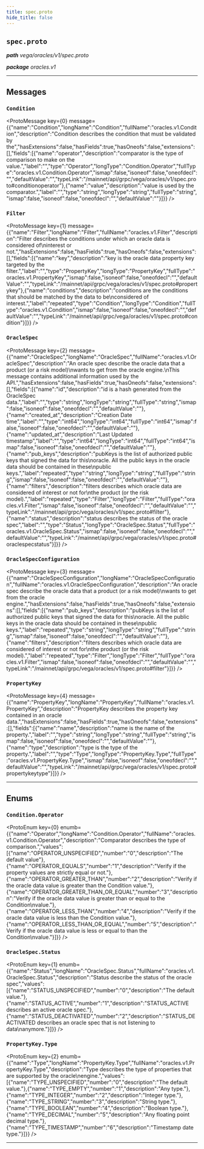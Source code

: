 ```yaml
---
title: spec.proto
hide_title: false
---
```



## `spec.proto`
_**path** vega/oracles/v1/spec.proto_

_**package** oracles.v1_



---

## Messages


### `Condition`
<ProtoMessage key={0} message={{"name":"Condition","longName":"Condition","fullName":"oracles.v1.Condition","description":"Condition describes the condition that must be validated by the","hasExtensions":false,"hasFields":true,"hasOneofs":false,"extensions":[],"fields":[{"name":"operator","description":"comparator is the type of comparison to make on the value.","label":"","type":"Operator","longType":"Condition.Operator","fullType":"oracles.v1.Condition.Operator","ismap":false,"isoneof":false,"oneofdecl":"","defaultValue":"","typeLink":"/mainnet/api/grpc/vega/oracles/v1/spec.proto#conditionoperator"},{"name":"value","description":"value is used by the comparator.","label":"","type":"string","longType":"string","fullType":"string","ismap":false,"isoneof":false,"oneofdecl":"","defaultValue":""}]}} />


### `Filter`
<ProtoMessage key={1} message={{"name":"Filter","longName":"Filter","fullName":"oracles.v1.Filter","description":"Filter describes the conditions under which an oracle data is considered of\ninterest or not.","hasExtensions":false,"hasFields":true,"hasOneofs":false,"extensions":[],"fields":[{"name":"key","description":"key is the oracle data property key targeted by the filter.","label":"","type":"PropertyKey","longType":"PropertyKey","fullType":"oracles.v1.PropertyKey","ismap":false,"isoneof":false,"oneofdecl":"","defaultValue":"","typeLink":"/mainnet/api/grpc/vega/oracles/v1/spec.proto#propertykey"},{"name":"conditions","description":"conditions are the conditions that should be matched by the data to be\nconsidered of interest.","label":"repeated","type":"Condition","longType":"Condition","fullType":"oracles.v1.Condition","ismap":false,"isoneof":false,"oneofdecl":"","defaultValue":"","typeLink":"/mainnet/api/grpc/vega/oracles/v1/spec.proto#condition"}]}} />


### `OracleSpec`
<ProtoMessage key={2} message={{"name":"OracleSpec","longName":"OracleSpec","fullName":"oracles.v1.OracleSpec","description":"An oracle spec describe the oracle data that a product (or a risk model)\nwants to get from the oracle engine.\nThis message contains additional information used by the API.","hasExtensions":false,"hasFields":true,"hasOneofs":false,"extensions":[],"fields":[{"name":"id","description":"id is a hash generated from the OracleSpec data.","label":"","type":"string","longType":"string","fullType":"string","ismap":false,"isoneof":false,"oneofdecl":"","defaultValue":""},{"name":"created_at","description":"Creation Date time","label":"","type":"int64","longType":"int64","fullType":"int64","ismap":false,"isoneof":false,"oneofdecl":"","defaultValue":""},{"name":"updated_at","description":"Last Updated timestamp","label":"","type":"int64","longType":"int64","fullType":"int64","ismap":false,"isoneof":false,"oneofdecl":"","defaultValue":""},{"name":"pub_keys","description":"pubKeys is the list of authorized public keys that signed the data for this\noracle. All the public keys in the oracle data should be contained in these\npublic keys.","label":"repeated","type":"string","longType":"string","fullType":"string","ismap":false,"isoneof":false,"oneofdecl":"","defaultValue":""},{"name":"filters","description":"filters describes which oracle data are considered of interest or not for\nthe product (or the risk model).","label":"repeated","type":"Filter","longType":"Filter","fullType":"oracles.v1.Filter","ismap":false,"isoneof":false,"oneofdecl":"","defaultValue":"","typeLink":"/mainnet/api/grpc/vega/oracles/v1/spec.proto#filter"},{"name":"status","description":"status describes the status of the oracle spec","label":"","type":"Status","longType":"OracleSpec.Status","fullType":"oracles.v1.OracleSpec.Status","ismap":false,"isoneof":false,"oneofdecl":"","defaultValue":"","typeLink":"/mainnet/api/grpc/vega/oracles/v1/spec.proto#oraclespecstatus"}]}} />


### `OracleSpecConfiguration`
<ProtoMessage key={3} message={{"name":"OracleSpecConfiguration","longName":"OracleSpecConfiguration","fullName":"oracles.v1.OracleSpecConfiguration","description":"An oracle spec describe the oracle data that a product (or a risk model)\nwants to get from the oracle engine.","hasExtensions":false,"hasFields":true,"hasOneofs":false,"extensions":[],"fields":[{"name":"pub_keys","description":"pubKeys is the list of authorized public keys that signed the data for this\noracle. All the public keys in the oracle data should be contained in these\npublic keys.","label":"repeated","type":"string","longType":"string","fullType":"string","ismap":false,"isoneof":false,"oneofdecl":"","defaultValue":""},{"name":"filters","description":"filters describes which oracle data are considered of interest or not for\nthe product (or the risk model).","label":"repeated","type":"Filter","longType":"Filter","fullType":"oracles.v1.Filter","ismap":false,"isoneof":false,"oneofdecl":"","defaultValue":"","typeLink":"/mainnet/api/grpc/vega/oracles/v1/spec.proto#filter"}]}} />


### `PropertyKey`
<ProtoMessage key={4} message={{"name":"PropertyKey","longName":"PropertyKey","fullName":"oracles.v1.PropertyKey","description":"PropertyKey describes the property key contained in an oracle data.","hasExtensions":false,"hasFields":true,"hasOneofs":false,"extensions":[],"fields":[{"name":"name","description":"name is the name of the property.","label":"","type":"string","longType":"string","fullType":"string","ismap":false,"isoneof":false,"oneofdecl":"","defaultValue":""},{"name":"type","description":"type is the type of the property.","label":"","type":"Type","longType":"PropertyKey.Type","fullType":"oracles.v1.PropertyKey.Type","ismap":false,"isoneof":false,"oneofdecl":"","defaultValue":"","typeLink":"/mainnet/api/grpc/vega/oracles/v1/spec.proto#propertykeytype"}]}} />

---
## Enums


### `Condition.Operator`
<ProtoEnum key={0} enumb={{"name":"Operator","longName":"Condition.Operator","fullName":"oracles.v1.Condition.Operator","description":"Comparator describes the type of comparison.","values":[{"name":"OPERATOR_UNSPECIFIED","number":"0","description":"The default value"},{"name":"OPERATOR_EQUALS","number":"1","description":"Verify if the property values are strictly equal or not."},{"name":"OPERATOR_GREATER_THAN","number":"2","description":"Verify if the oracle data value is greater than the Condition value."},{"name":"OPERATOR_GREATER_THAN_OR_EQUAL","number":"3","description":"Verify if the oracle data value is greater than or equal to the Condition\nvalue."},{"name":"OPERATOR_LESS_THAN","number":"4","description":"Verify if the oracle data value is less than the Condition value."},{"name":"OPERATOR_LESS_THAN_OR_EQUAL","number":"5","description":"Verify if the oracle data value is less or equal to than the Condition\nvalue."}]}} />


### `OracleSpec.Status`
<ProtoEnum key={1} enumb={{"name":"Status","longName":"OracleSpec.Status","fullName":"oracles.v1.OracleSpec.Status","description":"Status describe the status of the oracle spec","values":[{"name":"STATUS_UNSPECIFIED","number":"0","description":"The default value."},{"name":"STATUS_ACTIVE","number":"1","description":"STATUS_ACTIVE describes an active oracle spec."},{"name":"STATUS_DEACTIVATED","number":"2","description":"STATUS_DEACTIVATED describes an oracle spec that is not listening to data\nanymore."}]}} />


### `PropertyKey.Type`
<ProtoEnum key={2} enumb={{"name":"Type","longName":"PropertyKey.Type","fullName":"oracles.v1.PropertyKey.Type","description":"Type describes the type of properties that are supported by the oracle\nengine.","values":[{"name":"TYPE_UNSPECIFIED","number":"0","description":"The default value."},{"name":"TYPE_EMPTY","number":"1","description":"Any type."},{"name":"TYPE_INTEGER","number":"2","description":"Integer type."},{"name":"TYPE_STRING","number":"3","description":"String type."},{"name":"TYPE_BOOLEAN","number":"4","description":"Boolean type."},{"name":"TYPE_DECIMAL","number":"5","description":"Any floating point decimal type."},{"name":"TYPE_TIMESTAMP","number":"6","description":"Timestamp date type."}]}} />

---


  